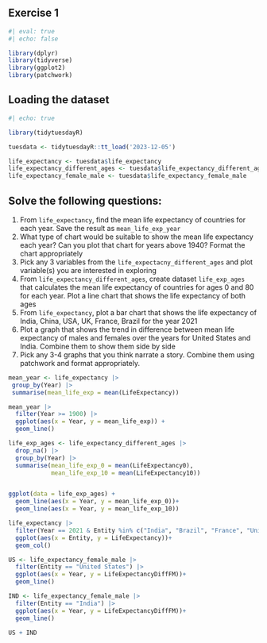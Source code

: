 ## Exercise 1

```r
#| eval: true
#| echo: false

library(dplyr)
library(tidyverse)
library(ggplot2)
library(patchwork)
```

## Loading the dataset

```r
#| echo: true

library(tidytuesdayR)

tuesdata <- tidytuesdayR::tt_load('2023-12-05')

life_expectancy <- tuesdata$life_expectancy
life_expectancy_different_ages <- tuesdata$life_expectancy_different_ages
life_expectancy_female_male <- tuesdata$life_expectancy_female_male
```

## Solve the following questions:

1. From `life_expectancy`, find the mean life expectancy of countries for each year. Save the result as `mean_life_exp_year`
2. What type of chart would be suitable to show the mean life expectancy each year? Can you plot that chart for years above 1940? Format the chart appropriately
3. Pick any 3 variables from the `life_expectacny_different_ages` and plot variable(s) you are interested in exploring
4. From `life_expectancy_different_ages`, create dataset `life_exp_ages` that calculates the mean life expectancy of countries for ages 0 and 80 for each year. Plot a line chart that shows the life expectancy of both ages
5. From `life_expectancy`, plot a bar chart that shows the life expectancy of India, China, USA, UK, France, Brazil for the year 2021
6. Plot a graph that shows the trend in difference between mean life expectancy of males and females over the years for United States and India. Combine them to show them side by side
7. Pick any 3-4 graphs that you think narrate a story. Combine them using patchwork and format appropriately.


```r
mean_year <- life_expectancy |>
 group_by(Year) |>
 summarise(mean_life_exp = mean(LifeExpectancy))

mean_year |>
  filter(Year >= 1900) |>
  ggplot(aes(x = Year, y = mean_life_exp)) +
  geom_line()

life_exp_ages <- life_expectancy_different_ages |>
  drop_na() |>
  group_by(Year) |>
  summarise(mean_life_exp_0 = mean(LifeExpectancy0),
            mean_life_exp_10 = mean(LifeExpectancy10))


ggplot(data = life_exp_ages) +
  geom_line(aes(x = Year, y = mean_life_exp_0))+
  geom_line(aes(x = Year, y = mean_life_exp_10))

life_expectancy |>
  filter(Year == 2021 & Entity %in% c("India", "Brazil", "France", "United Kingdom", "China", "United States") ) |>
  ggplot(aes(x = Entity, y = LifeExpectancy))+
  geom_col()

US <- life_expectancy_female_male |>
  filter(Entity == "United States") |>
  ggplot(aes(x = Year, y = LifeExpectancyDiffFM))+
  geom_line()

IND <- life_expectancy_female_male |>
  filter(Entity == "India") |>
  ggplot(aes(x = Year, y = LifeExpectancyDiffFM))+
  geom_line()

US + IND
```

